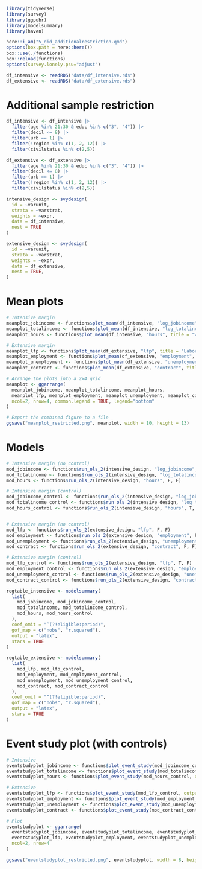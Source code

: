```r
library(tidyverse)
library(survey)
library(ggpubr)
library(modelsummary)
library(haven)

here::i_am("5_did_additionalrestriction.qmd")
options(box.path = here::here())
box::use(./functions)
box::reload(functions)
options(survey.lonely.psu="adjust")

df_intensive <- readRDS("data/df_intensive.rds")
df_extensive <- readRDS("data/df_extensive.rds")
```


# Additional sample restriction

```r
df_intensive <- df_intensive |> 
  filter(age %in% 21:30 & educ %in% c("3", "4")) |>
  filter(decil <= 8) |>
  filter(urb == 1) |> 
  filter(!region %in% c(1, 2, 12)) |> 
  filter(civilstatus %in% c(2,5))

df_extensive <- df_extensive |> 
  filter(age %in% 21:30 & educ %in% c("3", "4")) |>
  filter(decil <= 8) |>
  filter(urb == 1) |> 
  filter(!region %in% c(1, 2, 12)) |> 
  filter(civilstatus %in% c(2,5))

intensive_design <- svydesign(
  id = ~varunit, 
  strata = ~varstrat, 
  weights = ~expr, 
  data = df_intensive, 
  nest = TRUE
)

extensive_design <- svydesign(
  id = ~varunit, 
  strata = ~varstrat, 
  weights = ~expr, 
  data = df_extensive, 
  nest = TRUE,
)
```

# Mean plots 

```r
# Intensive margin
meanplot_jobincome <- functions$plot_mean(df_intensive, "log_jobincome", title = "Log Job Income") 
meanplot_totalincome <- functions$plot_mean(df_intensive, "log_totalincome", title = "Log Total Income")
meanplot_hours <- functions$plot_mean(df_intensive, "hours", title = "Working Hours")

# Extensive margin 
meanplot_lfp <- functions$plot_mean(df_extensive, "lfp", title = "Labor Force Participation")
meanplot_employment <- functions$plot_mean(df_extensive, "employment", title = "Employment")
meanplot_unemployment <- functions$plot_mean(df_extensive, "unemployment", title = "Unemployment")
meanplot_contract <- functions$plot_mean(df_extensive, "contract", title = "Contract")

# Arrange the plots into a 2x4 grid
meanplot <- ggarrange(
  meanplot_jobincome, meanplot_totalincome, meanplot_hours, 
  meanplot_lfp, meanplot_employment, meanplot_unemployment, meanplot_contract,
  ncol=2, nrow=4, common.legend = TRUE, legend="bottom"
) 

# Export the combined figure to a file
ggsave("meanplot_restricted.png", meanplot, width = 10, height = 13)
```

# Models

```r
# Intensive margin (no control)
mod_jobincome <- functions$run_ols_2(intensive_design, "log_jobincome", F, F)
mod_totalincome <- functions$run_ols_2(intensive_design, "log_totalincome", F, F)
mod_hours <- functions$run_ols_2(intensive_design, "hours", F, F)

# Intensive margin (control)
mod_jobincome_control <- functions$run_ols_2(intensive_design, "log_jobincome", T, F)
mod_totalincome_control <- functions$run_ols_2(intensive_design, "log_totalincome", T, F)
mod_hours_control <- functions$run_ols_2(intensive_design, "hours", T, F)


# Extensive margin (no control)
mod_lfp <- functions$run_ols_2(extensive_design, "lfp", F, F)
mod_employment <- functions$run_ols_2(extensive_design, "employment", F, F)
mod_unemployment <- functions$run_ols_2(extensive_design, "unemployment", F, F)
mod_contract <- functions$run_ols_2(extensive_design, "contract", F, F)

# Extensive margin (control)
mod_lfp_control <- functions$run_ols_2(extensive_design, "lfp", T, F)
mod_employment_control <- functions$run_ols_2(extensive_design, "employment", T, F)
mod_unemployment_control <- functions$run_ols_2(extensive_design, "unemployment", T, F)
mod_contract_control <- functions$run_ols_2(extensive_design, "contract", T, F)
```


```r
regtable_intensive <- modelsummary(
  list(
    mod_jobincome, mod_jobincome_control,
    mod_totalincome, mod_totalincome_control,
    mod_hours, mod_hours_control
  ),
  coef_omit = "^(?!eligible:period)",
  gof_map = c("nobs", "r.squared"),
  output = "latex",
  stars = TRUE
)

regtable_extensive <- modelsummary(
  list(
    mod_lfp, mod_lfp_control,
    mod_employment, mod_employment_control,
    mod_unemployment, mod_unemployment_control, 
    mod_contract, mod_contract_control
  ),
  coef_omit = "^(?!eligible:period)",
  gof_map = c("nobs", "r.squared"),
  output = "latex",
  stars = TRUE
)
```

# Event study plot (with controls)

```r
# Intensive
eventstudyplot_jobincome <- functions$plot_event_study(mod_jobincome_control, output_title = "Log Job Income")
eventstudyplot_totalincome <- functions$plot_event_study(mod_totalincome_control, output_title = "Log Total Income")
eventstudyplot_hours <- functions$plot_event_study(mod_hours_control, output_title = "Working Hours")

# Extensive  
eventstudyplot_lfp <- functions$plot_event_study(mod_lfp_control, output_title = "Labor Force Participation")
eventstudyplot_employment <- functions$plot_event_study(mod_employment_control, output_title = "Employment")
eventstudyplot_unemployment <- functions$plot_event_study(mod_unemployment_control, output_title = "Unemployment")
eventstudyplot_contract <- functions$plot_event_study(mod_contract_control, output_title = "Contract")

# Plot
eventstudyplot <- ggarrange(
  eventstudyplot_jobincome, eventstudyplot_totalincome, eventstudyplot_hours, 
  eventstudyplot_lfp, eventstudyplot_employment, eventstudyplot_unemployment, eventstudyplot_contract, 
  ncol=2, nrow=4
) 

ggsave("eventstudyplot_restricted.png", eventstudyplot, width = 8, height = 12)
```




